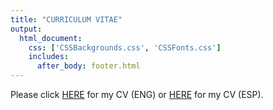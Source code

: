 ```yaml
--- 
title: "CURRICULUM VITAE"
output: 
  html_document:
    css: ['CSSBackgrounds.css', 'CSSFonts.css']
    includes:
      after_body: footer.html
---
```


Please click [HERE](GolcherBJ_CV_21jan25.pdf) for my CV (ENG) or [HERE](docs/GolcherBJ_CV_21jan25ESP.pdf) for my CV (ESP). 